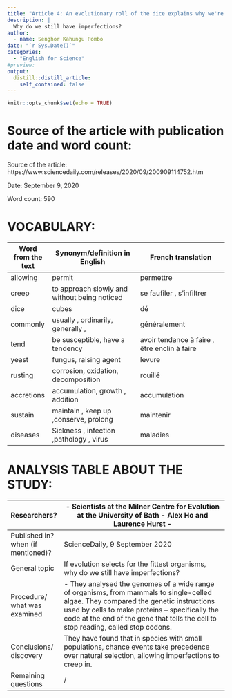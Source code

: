 ```yaml
---
title: "Article 4: An evolutionary roll of the dice explains why we're not perfect "
description: |
  Why do we still have imperfections?
author:
  - name: Senghor Kahungu Pombo
date: "`r Sys.Date()`"
categories:
  - "English for Science"
#preview:
output:
  distill::distill_article:
    self_contained: false
---
```


```r
knitr::opts_chunk$set(echo = TRUE)
```

# Source of the article with publication date and word count:
Source of the article: https://www.sciencedaily.com/releases/2020/09/200909114752.htm

Date: September 9, 2020 

Word count: 590

# VOCABULARY:
|  			Word from the text 		 |  			Synonym/definition in English  			 		                |  			French translation  			 		                           |
|----------------------|--------------------------------------------------|--------------------------------------------------|
|  			allowing 		           |  			permit 			 			 		                                       |  			permettre 			 			 		                                    |
|  			creep 		              |  			to 			approach slowly and without being noticed 			 			 		 |  			se 			faufiler 			,       			  			 s’infiltrer 		             |
|  			dice 		               |  			cubes 			 			 		                                        |  			dé 		                                             |
|  			commonly 		           |  			usually , ordinarily, generally ,  			 			 		           |  			généralement 			 			 		                                 |
|  			tend 		               |  			be 			susceptible, have a tendency 			 			 		              |  			avoir 			tendance à faire 			, être 			enclin à faire 			 			 		 |
|  			yeast 		              |  			fungus, raising 			agent 			 			 		                        |  			levure 		                                         |
|  			rusting 		            |  			corrosion, oxidation, decomposition 			 			 		          |  			rouillé 		                                        |
|  			accretions 		         |  			accumulation, growth , addition 			 			 		              |  			accumulation 		                                   |
|  			sustain 		            |  			maintain , keep 			up 			,conserve, prolong 			 			 		        |  			maintenir 			 			 		                                    |
|  			diseases 		           |  			Sickness  			, infection 			,pathology 			, virus 			 			 		     |  			maladies 		                                       |

# ANALYSIS TABLE ABOUT THE STUDY:
|  			Researchers?  			 		                       |  			- 			Scientists at the Milner Centre for Evolution at the University of 			Bath  			 - 			 Alex Ho and Laurence Hurst  			 - 			 			 		                                                                                                                                                               |
|----------------------------------------|---------------------------------------------------------------------------------------------------------------------------------------------------------------------------------------------------------------------------------------------------------------------------------|
|  			Published in? when (if mentioned)?  			 		 |  			 ScienceDaily, 			9 September 2020 			 			 		                                                                                                                                                                                                                                             |
|  			General topic  			 		                      |  			If 			evolution selects for the fittest organisms, why do we still have 			imperfections?  			 		                                                                                                                                                                                         |
|  			Procedure/ what was examined  			 		       |  			- 			They analysed the genomes of a wide range of organisms, from 			mammals to single-celled algae. They compared the genetic 			instructions used by cells to make proteins -- specifically the 			code at the end of the gene that tells the cell to stop reading, 			called stop codons. 		 |
|  			Conclusions/ discovery  			 		             |  			  				  					They 					have found that in species with small populations, chance events 					take precedence over natural selection, allowing imperfections 					to creep 					in. 				 			 		                                                                                                                       |
|  			Remaining questions  			 		                |  			/ 		                                                                                                                                                                                                                                                                             |
